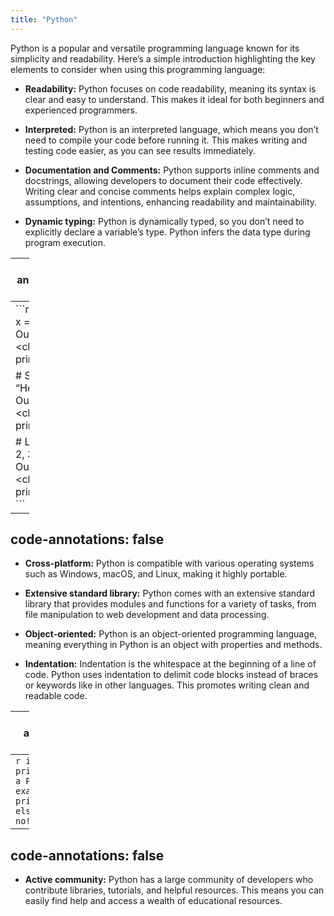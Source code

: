```yaml
---
title: "Python"
---
```


Python is a popular and versatile programming language known for its simplicity and readability. Here's a simple introduction highlighting the key elements to consider when using this programming language:

* **Readability:** Python focuses on code readability, meaning its syntax is clear and easy to understand. This makes it ideal for both beginners and experienced programmers.

* **Interpreted:** Python is an interpreted language, which means you don't need to compile your code before running it. This makes writing and testing code easier, as you can see results immediately.

* **Documentation and Comments:** Python supports inline comments and docstrings, allowing developers to document their code effectively. Writing clear and concise comments helps explain complex logic, assumptions, and intentions, enhancing readability and maintainability.

* **Dynamic typing:** Python is dynamically typed, so you don't need to explicitly declare a variable's type. Python infers the data type during program execution.

---
code-annotations: hover
---
```r
# Integer
x = 10  
# Output: <class 'int'>
print(type(x))  

# String
x = "Hello" 
# Output: <class 'str'> 
print(type(x))  

# List
x = [1, 2, 3] 
# Output: <class 'list'> 
print(type(x))                                           
```
---
code-annotations: false
---


* **Cross-platform:** Python is compatible with various operating systems such as Windows, macOS, and Linux, making it highly portable.

* **Extensive standard library:** Python comes with an extensive standard library that provides modules and functions for a variety of tasks, from file manipulation to web development and data processing.

* **Object-oriented:** Python is an object-oriented programming language, meaning everything in Python is an object with properties and methods.

* **Indentation:** Indentation is the whitespace at the beginning of a line of code. Python uses indentation to delimit code blocks instead of braces or keywords like in other languages. This promotes writing clean and readable code.

---
code-annotations: hover
---
```r
if x > 5:
    print("This is a Python code example")
    print("Great!")
else:
    print("Oh no!")                                           
```
---
code-annotations: false
---


* **Active community:** Python has a large community of developers who contribute libraries, tutorials, and helpful resources. This means you can easily find help and access a wealth of educational resources.

